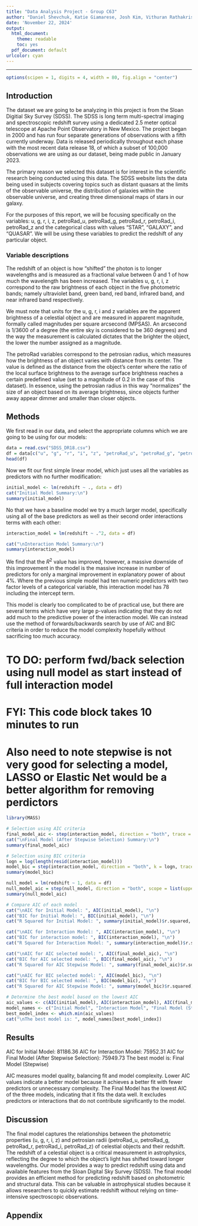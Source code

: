 ```yaml
---
title: "Data Analysis Project - Group C63"
author: "Daniel Shevchuk, Katie Giamarese, Josh Kim, Vithuran Rathakrishnan"
date: 'November 22, 2024'
output:
  html_document: 
    theme: readable
    toc: yes
  pdf_document: default
urlcolor: cyan
---
```


***

```r
options(scipen = 1, digits = 4, width = 80, fig.align = "center")
```

## Introduction

The dataset we are going to be analyzing in this project is from the Sloan Digitial Sky Survey (SDSS). The SDSS is long term multi-spectral imaging and spectroscopic redshift survey using a dedicated 2.5 meter optical telescope at Apache Point Observatory in New Mexico. The project began in 2000 and has run four separate generations of observations with a fifth currently underway. Data is released periodically throughout each phase with the most recent data release 18, of which a subset of 100,000 observations we are using as our dataset, being made public in January 2023.

The primary reason we selected this dataset is for interest in the scientific research being conducted using this data. The SDSS website lists the data being used in subjects covering topics such as distant quasars at the limits of the observable universe, the distribution of galaxies within the observable universe, and creating three dimensional maps of stars in our galaxy.

For the purposes of this report, we will be focusing specifically on the variables: u, g, r, i, z, petroRad_u, petroRad_g, petroRad_r, petroRad_i, petroRad_z and the categorical class with values "STAR", "GALAXY", and "QUASAR". We will be using these variables to predict the redshift of any particular object. 

### Variable descriptions

The redshift of an object is how "shifted" the photon is to longer wavelengths and is measured as a fractional value between 0 and 1 of how much the wavelength has been increased. The variables u, g, r, i, z correspond to the raw brightness of each object in the five photometric bands; namely ultraviolet band, green band, red band, infrared band, and near infrared band respectively. 

We must note that units for the u, g, r, i and z variables are the apparent brightness of a celestial object and are measured in apparent magnitude, formally called magnitudes per square arcsecond (MPSAS). An arcsecond is 1/3600 of a degree (the entire sky is considered to be 360 degrees) and the way the measurement is calculated dictates that the brighter the object, the lower the number assigned as a magnitude.

The petroRad variables correspond to the petrosian radius, which measures how the brightness of an object varies with distance from its center. The value is defined as the distance from the object's center where the ratio of the local surface brightness to the average surface brightness reaches a certain predefined value (set to a magnitude of 0.2 in the case of this dataset). In essence, using the petrosian radius in this way "normalizes" the size of an object based on its average brightness, since objects further away appear dimmer and smaller than closer objects.

## Methods

We first read in our data, and select the appropriate columns which we are going to be using for our models:

```r
data = read.csv("SDSS_DR18.csv")
df = data[c("u", "g", "r", "i", "z", "petroRad_u", "petroRad_g", "petroRad_r", "petroRad_i", "petroRad_z", "class", "redshift")]
head(df)
```
Now we fit our first simple linear model, which just uses all the variables as predictors with no further modification:
```r
initial_model <- lm(redshift ~ ., data = df)
cat("Initial Model Summary:\n")
summary(initial_model)
```

No that we have a baseline model we try a much larger model, specifically using all of the base predictors as well as their second order interactions terms with each other:

```r
interaction_model = lm(redshift ~ .^2, data = df)

cat("\nInteraction Model Summary:\n")
summary(interaction_model)
```
We find that the $R^2$ value has improved, however, a massive downside of this improvement in the model is the massive increase in number of predictors for only a marginal improvement in explanatory power of about 4%. Where the previous simple model had ten numeric predictors with two factor levels of a categorical variable, this interaction model has 78 including the intercept term. 

This model is clearly too complicated to be of practical use, but there are several terms which have very large p-values indicating that they do not add much to the predictive power of the interaction model. We can instead use the method of forwards/backwards search by use of AIC and BIC criteria in order to reduce the model complexity hopefully without sacrificing too much accuracy.


# TO DO: perform fwd/back selection using null model as start instead of full interaction model
# FYI: This code block takes 10 minutes to run
# Also need to note stepwise is not very good for selecting a model, LASSO or Elastic Net would be a better algorithm for removing perdictors

```r
library(MASS)

# Selection using AIC criteria
final_model_aic <- step(interaction_model, direction = "both", trace = FALSE)
cat("\nFinal Model (After Stepwise Selection) Summary:\n")
summary(final_model_aic)

# Selection using BIC criteria
logn = log(length(resid(interaction_model)))
model_bic = step(interaction_model, direction = "both", k = logn, trace = FALSE)
summary(model_bic)

null_model = lm(redshift ~ 1, data = df)
null_model_aic = step(null_model, direction = "both", scope = list(upper = full_model), trace = FALSE)
summary(null_model_aic)
```

```r
# Compare AIC of each model
cat("\nAIC for Initial Model: ", AIC(initial_model), "\n")
cat("BIC for Initial Model: ", BIC(initial_model), "\n")
cat("R Squared for Initial Model: ", summary(initial_model)$r.squared, "\n")

cat("\nAIC for Interaction Model: ", AIC(interaction_model), "\n")
cat("BIC for interaction model: ", BIC(interaction_model), "\n")
cat("R Squared for Interaction Model: ", summary(interaction_model)$r.squared, "\n")

cat("\nAIC for AIC selected model: ", AIC(final_model_aic), "\n")
cat("BIC for AIC selected model: ", BIC(final_model_aic), "\n")
cat("R Squared for AIC Stepwise Model: ", summary(final_model_aic)$r.squared, "\n")

cat("\nAIC for BIC selected model: ", AIC(model_bic), "\n")
cat("BIC for BIC selected model: ", BIC(model_bic), "\n")
cat("R Squared for AIC Stepwise Model: ", summary(model_bic)$r.squared)
```

```r
# Determine the best model based on the lowest AIC
aic_values <- c(AIC(initial_model), AIC(interaction_model), AIC(final_model_aic))
model_names <- c("Initial Model", "Interaction Model", "Final Model (Stepwise)")
best_model_index <- which.min(aic_values)
cat("\nThe best model is: ", model_names[best_model_index])
```


## Results

AIC for Initial Model:  81186.36 
AIC for Interaction Model:  75952.31 
AIC for Final Model (After Stepwise Selection):  75949.73 
The best model is: Final Model (Stepwise)

AIC measures model quality, balancing fit and model complexity. Lower AIC values indicate a better model because it achieves a better fit with fewer predictors or unnecessary complexity. The Final Model has the lowest AIC of the three models, indicating that it fits the data well. It excludes predictors or interactions that do not contribute significantly to the model.

## Discussion

The final model captures the relationships between the photometric properties (u, g, r, i, z) and petrosian radii (petroRad_u, petroRad_g, petroRad_r, petroRad_i, petroRad_z) 
of celestial objects and their redshift. The redshift of a celestial object is a critical measurement in astrophysics, reflecting the degree to which the object's light has shifted toward longer wavelengths. Our model provides a way to predict redshift using data and available features from the Sloan Digital Sky Survey (SDSS). The final model provides an efficient method for predicting redshift based on photometric and structural data. This can be valuable in astrophysical studies because it allows researchers to quickly estimate redshift without relying on time-intensive spectroscopic observations.


## Appendix
